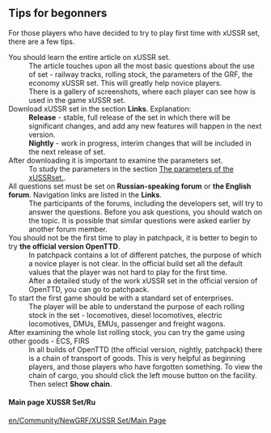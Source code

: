 == Tips for begonners ==
For those players who have decided to try to play first time with xUSSR set, there are a few tips.
;You should learn the entire article on xUSSR set.
:The article touches upon all the most basic questions about the use of set - railway tracks, rolling stock, the parameters of the GRF, the economy xUSSR set. This will greatly help novice players.
:There is a gallery of screenshots, where each player can see how is used in the game xUSSR set.
;Download xUSSR set in the section '''Links'''. Explanation:
:'''Release ''' - stable, full release of the set in which there will be significant changes, and add any new features will happen in the next version.
:'''Nightly''' - work in progress, interim changes that will be included in the next release of set. 
;After downloading it is important to examine the parameters set.
:To study the parameters in the section [[en/Community/NewGRF/XUSSR Set/Parameters of the xUSSR set| The parameters of the xUSSRset.]].
;All questions set must be set on '''Russian-speaking forum''' or '''the English forum'''. Navigation links are listed in the '''Links'''.
:The participants of the forums, including the developers set, will try to answer the questions. Before you ask questions, you should watch on the topic. It is possible that similar questions were asked earlier by another forum member.
;You should not be the first time to play in patchpack, it is better to begin to try '''the official version OpenTTD'''.
:In patchpack contains a lot of different patches, the purpose of which a novice player is not clear. In the official build set all the default values that the player was not hard to play for the first time.
:After a detailed study of the work xUSSR set in the official version of OpenTTD, you can go to patchpack.
;To start the first game should be with a standard set of enterprises.
:The player will be able to understand the purpose of each rolling stock in the set - locomotives, diesel locomotives, electric locomotives, DMUs, EMUs, passenger and freight wagons. 
;After examining the whole list rolling stock, you can try the game using other goods - ECS, FIRS
:In all builds of OpenTTD (the official version, nightly, patchpack) there is a chain of transport of goods. This is very helpful as beginning players, and those players who have forgotten something. To view the chain of cargo, you should click the left mouse button on the facility. Then select '''Show chain'''.

====Main page XUSSR Set/Ru====
[[en/Community/NewGRF/XUSSR Set/Main Page]]